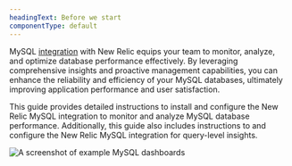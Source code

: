 ```yaml
---
headingText: Before we start
componentType: default
---
```




MySQL [integration](/docs/integrations/host-integrations/getting-started/introduction-host-integrations) with New Relic equips your team to monitor, analyze, and optimize database performance effectively. By leveraging comprehensive insights and proactive management capabilities, you can enhance the reliability and efficiency of your MySQL databases, ultimately improving application performance and user satisfaction.

This guide provides detailed instructions to install and configure the New Relic MySQL integration to monitor and analyze MySQL database performance. Additionally, this guide also includes instructions to and configure the New Relic MySQL integration for query-level insights. 


<img
  title="Example MySQL dashboards"
  alt="A screenshot of example MySQL dashboards"
  src="/images/infrastructure_screenshot-crop_mysql-dashboard.webp"
/>



